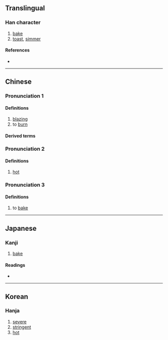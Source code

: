 {{character info/new}}
==Translingual==

===Han character===
{{Han char|rn=86|rad=火|as=10|sn=14|four=90827|canj=FYRB|ids=⿰火高}}

# [[bake]]
# [[toast]], [[simmer]]

====References====
* {{Han ref|kx=0679.070|dkj=19291|dj=1090.290|hdz=32224.070|uh=7187|ud=29063|bh=E2BA|bd=58042}}

----

==Chinese==
{{zh-forms}}

===Pronunciation 1===
{{zh-pron
|m=hè,hù
|m-s=
|c=<!-- check hiu1,haau2,hok3,huk6,hok6-->
|c-t=
|g=
|h=pfs=
|j=
|md=
|mn=
|mn-t=
|w=
|x=
|mc=y
|oc=y
|cat=a,v
}}

====Definitions====
{{zh-hanzi}}

# [[blazing]]
# to [[burn]]
====Derived terms====
{{zh-der|熇熇}}
===Pronunciation 2===
{{zh-pron
|m=xiāo
|m-s=
|c=<!-- check hiu1,haau2,hok3,huk6,hok6-->
|c-t=
|g=
|h=pfs=
|j=
|md=
|mn=
|mn-t=
|w=
|x=
|cat=a,v
}}

====Definitions====
{{zh-hanzi}}

# [[hot]]
===Pronunciation 3===
{{zh-pron
|m=kào,kǎo
|m-s=
|c=<!-- check hiu1,haau2,hok3,huk6,hok6-->
|c-t=
|g=
|h=pfs=
|j=
|md=
|mn=
|mn-t=
|w=
|x=
|cat=a,v
}}

====Definitions====
{{zh-hanzi}}

# to [[bake]]
----

==Japanese==

===Kanji===
{{ja-kanji|grade=|rs=火10}}

# [[bake]]

====Readings====
* {{ja-readings|on=[[こく]] (koku), [[かく]] (kaku), [[こう]] (kō)|kun=[[あつい]] (atsui)}}

----

==Korean==

===Hanja===
{{ko-hanja|hangeul=[[효]], [[혹]]|eumhun=|rv=hyo, hok|mr=hyo, hok|y=hyo, hok}}

# [[severe]]
# [[stringent]]
# [[hot]]